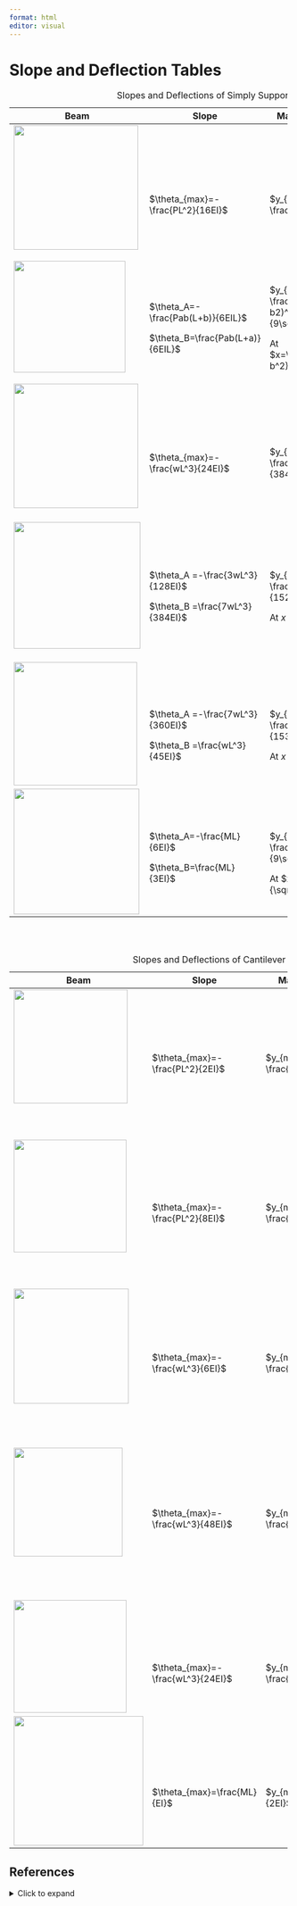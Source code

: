 ```yaml
---
format: html
editor: visual
---
```


# Slope and Deflection Tables {#sec-slope-and-deflection-tables}

+------------------------------------------------------------------+------------------------------------+-------------------------------------------------+----------------------------------------------+
| Beam                                                             | Slope                              | Max. Deflection                                 | Elastic Curve                                |
+==================================================================+====================================+=================================================+==============================================+
| ![](images/Appendices/Appendix%20B%20part%207.png){width="223"}  | \                                  | \                                               | \                                            |
|                                                                  | \                                  | \                                               | \                                            |
|                                                                  | \                                  | \                                               | $y=-\frac{Px}{48EI}\left(3L^2-4x^2\right)$   |
|                                                                  | $\theta_{max}=- \frac{PL^2}{16EI}$ | $y_{max}=-\frac{PL^3}{48EI}$                    |                                              |
|                                                                  |                                    |                                                 | Valid for x ≤ L/2                            |
+------------------------------------------------------------------+------------------------------------+-------------------------------------------------+----------------------------------------------+
| ![](images/Appendices/Appendix%20B%20part%208.png){width="200"}  | \                                  | \                                               | \                                            |
|                                                                  | \                                  | \                                               | $y=-\frac{Pbx}{6EIL}(L^2-b^2-x^2)$           |
|                                                                  | $\theta_A=-\frac{Pab(L+b)}{6EIL}$  | $y_{max}=-\frac{Pb(L2-b2)^{3/2}}{9\sqrt{3}EIL}$ |                                              |
|                                                                  |                                    |                                                 | Valid for x \< a                             |
|                                                                  | $\theta_B=\frac{Pab(L+a)}{6EIL}$   | At $x=\sqrt{\frac{L^2-b^2}{3}}$                 |                                              |
|                                                                  |                                    |                                                 | At $x=a,~~~y=-\frac{Pa^2b^2}{3EIL}$          |
+------------------------------------------------------------------+------------------------------------+-------------------------------------------------+----------------------------------------------+
| ![](images/Appendices/Appendix%20B%20part%2010.png){width="223"} | \                                  | \                                               | \                                            |
|                                                                  | \                                  | \                                               | \                                            |
|                                                                  | \                                  | \                                               | \                                            |
|                                                                  | $\theta_{max}=-\frac{wL^3}{24EI}$  | $y_{max}=-\frac{5wL^4}{384EI}$                  | $y=-\frac{wx}{24EI}(x^3-2Lx^2+L^3)$          |
+------------------------------------------------------------------+------------------------------------+-------------------------------------------------+----------------------------------------------+
| ![](images/Appendices/Appendix%20B%20part%2011.png){width="227"} | \                                  | \                                               | \                                            |
|                                                                  | \                                  | \                                               | $y=-\frac{wx}{384EI}(16x^3-24Lx^2+9L^3)$     |
|                                                                  | $\theta_A =-\frac{3wL^3}{128EI}$   | $y_{max}=-\frac{wL^4}{152.37EI}$                |                                              |
|                                                                  |                                    |                                                 | Valid for $0\le x\le\frac{L}{2}$             |
|                                                                  | $\theta_B =\frac{7wL^3}{384EI}$    | At $x=0.4598L$                                  |                                              |
|                                                                  |                                    |                                                 | At $x=\frac{L}{2},~~~y=-\frac{5wL^4}{768EI}$ |
+------------------------------------------------------------------+------------------------------------+-------------------------------------------------+----------------------------------------------+
| ![](images/Appendices/Appendix%20B%20part%2012.png){width="221"} | \                                  | \                                               | \                                            |
|                                                                  | \                                  | \                                               | \                                            |
|                                                                  | $\theta_A =-\frac{7wL^3}{360EI}$   | $y_{max}=-\frac{wL^4}{153.37EI}$                | \                                            |
|                                                                  |                                    |                                                 | $y=-\frac{wx}{360EIL}(3x^4-10L^2x^2+7L^4)$   |
|                                                                  | $\theta_B =\frac{wL^3}{45EI}$      | At $x=0.5193L$                                  |                                              |
+------------------------------------------------------------------+------------------------------------+-------------------------------------------------+----------------------------------------------+
| ![](images/Appendices/Appendix B part 9.png){width="225"}        | \                                  | \                                               | \                                            |
|                                                                  | $\theta_A=-\frac{ML}{6EI}$         | \                                               | \                                            |
|                                                                  |                                    | $y_{max}=-\frac{ML^2}{9\sqrt{3}EI}$             | \                                            |
|                                                                  | $\theta_B=\frac{ML}{3EI}$          |                                                 | $y=-\frac{Mx}{6EIL}(L^2-x^2)$                |
|                                                                  |                                    | At $x=\frac{L}{\sqrt{3}}$                       |                                              |
+------------------------------------------------------------------+------------------------------------+-------------------------------------------------+----------------------------------------------+

: Slopes and Deflections of Simply Supported Beams

\
\

+-----------------------------------------------------------------+-----------------------------------+--------------------------------+--------------------------------------------------+
| Beam                                                            | Slope                             | Max. Deflection                | Elastic Curve                                    |
+=================================================================+===================================+================================+==================================================+
| ![](images/Appendices/Appendix%20B%20part%201.png){width="204"} | \                                 | \                              | \                                                |
|                                                                 | \                                 | \                              | \                                                |
|                                                                 | \                                 | \                              | \                                                |
|                                                                 | $\theta_{max}=- \frac{PL^2}{2EI}$ | $y_{max}=-\frac{PL^3}{3EI}$    | $y = -\frac{Px^2}{6EI}(3L-x)$                    |
+-----------------------------------------------------------------+-----------------------------------+--------------------------------+--------------------------------------------------+
| ![](images/Appendices/Appendix%20B%20part%202.png){width="202"} | \                                 | \                              | $y=-\frac{Px^2}{12EI}(3L-2x)$                    |
|                                                                 | \                                 | \                              |                                                  |
|                                                                 | \                                 | \                              | Valid for $0\le x\le \frac{L}{2}$                |
|                                                                 | $\theta_{max}=- \frac{PL^2}{8EI}$ | $y_{max}=-\frac{5PL^3}{48EI}$  |                                                  |
|                                                                 |                                   |                                | $y=-\frac{PL^2}{48EI}(6x-L)$                     |
|                                                                 |                                   |                                |                                                  |
|                                                                 |                                   |                                | Valid for $\frac{L}{2}\le x \le L$               |
+-----------------------------------------------------------------+-----------------------------------+--------------------------------+--------------------------------------------------+
| ![](images/Appendices/Appendix%20B%20part%203.png){width="206"} | \                                 | \                              | \                                                |
|                                                                 | \                                 | \                              | \                                                |
|                                                                 | \                                 | \                              | \                                                |
|                                                                 | $\theta_{max}=- \frac{wL^3}{6EI}$ | $y_{max}=-\frac{wL^4}{8EI}$    | $y=-\frac{wx^2}{24EI}(x^2-4Lx+6L^2)$             |
+-----------------------------------------------------------------+-----------------------------------+--------------------------------+--------------------------------------------------+
| ![](images/Appendices/Appendix%20B%20part%205.png){width="195"} | \                                 | \                              | $y=-\frac{wx^2}{24EI}(x^2-2Lx+1.5L^2)$           |
|                                                                 | \                                 | \                              |                                                  |
|                                                                 | \                                 | \                              | Valid for $0\le x\le \frac{L}{2}$                |
|                                                                 | $\theta_{max}=-\frac{wL^3}{48EI}$ | $y_{max}=-\frac{7wL^4}{384EI}$ |                                                  |
|                                                                 |                                   |                                | $y=-\frac{wL^3}{384EI}(8x-L)$                    |
|                                                                 |                                   |                                |                                                  |
|                                                                 |                                   |                                | Valid for $\frac{L}{2}\le x\le L$                |
+-----------------------------------------------------------------+-----------------------------------+--------------------------------+--------------------------------------------------+
| ![](images/Appendices/Appendix%20B%20part%206.png){width="202"} | \                                 | \                              | \                                                |
|                                                                 | \                                 | \                              | \                                                |
|                                                                 | \                                 | \                              | \                                                |
|                                                                 | $\theta_{max}=-\frac{wL^3}{24EI}$ | $y_{max}=-\frac{wL^4}{30EI}$   | $y=-\frac{wx^2}{120EIL}(10L^3-10L^2x+5Lx^2-x^3)$ |
+-----------------------------------------------------------------+-----------------------------------+--------------------------------+--------------------------------------------------+
| ![](images/Appendices/Appendix%20B%20part%204.png){width="232"} | \                                 | \                              | \                                                |
|                                                                 | \                                 | \                              | \                                                |
|                                                                 | \                                 | \                              | \                                                |
|                                                                 | $\theta_{max}=\frac{ML}{EI}$      | $y_{max}=\frac{ML^2}{2EI}$     | $y=\frac{Mx^2}{2EI}$                             |
+-----------------------------------------------------------------+-----------------------------------+--------------------------------+--------------------------------------------------+

: Slopes and Deflections of Cantilever Beams

## References {.unnumbered}

<details>

<summary>Click to expand</summary>

Appendix B figures: Kindred Grey. 2024. CC BY-NC-SA.

</details>
